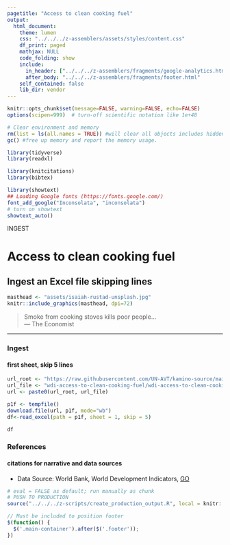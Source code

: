 ```yaml
---
pagetitle: "Access to clean cooking fuel"
output: 
  html_document:
    theme: lumen
    css: "../../../z-assemblers/assets/styles/content.css"
    df_print: paged
    mathjax: NULL
    code_folding: show
    include:
      in_header: ["../../../z-assemblers/fragments/google-analytics.html", "../../../z-assemblers/fragments/header.html"]
      after_body: "../../../z-assemblers/fragments/footer.html"
    self_contained: false
    lib_dir: vendor
---
```


```r

knitr::opts_chunk$set(message=FALSE, warning=FALSE, echo=FALSE)
options(scipen=999)  # turn-off scientific notation like 1e+48

# Clear environment and memory
rm(list = ls(all.names = TRUE)) #will clear all objects includes hidden objects.
gc() #free up memory and report the memory usage.

library(tidyverse)
library(readxl)

library(knitcitations)
library(bibtex)

library(showtext)
## Loading Google fonts (https://fonts.google.com/)
font_add_google("Inconsolata", "inconsolata")
# turn on showtext
showtext_auto()

```


<div class="activity">
INGEST  
</div>

# Access to clean cooking fuel
## Ingest an Excel file skipping lines

```r

masthead <- "assets/isaiah-rustad-unsplash.jpg"
knitr::include_graphics(masthead, dpi=72)

```

> Smoke from cooking stoves kills poor people...\
--- The Economist\

***

### Ingest
#### first sheet, skip 5 lines

```r


url_root <- "https://raw.githubusercontent.com/UN-AVT/kamino-source/main/sources/0-shared/data/"
url_file <- "wdi-access-to-clean-cooking-fuel/wdi-access-to-clean-cooking-fuel.xlsx"
url <- paste0(url_root, url_file)

p1f <- tempfile()
download.file(url, p1f, mode="wb")
df<-read_excel(path = p1f, sheet = 1, skip = 5)

df


```


### References
#### citations for narrative and data sources

* Data Source: World Bank, World Development Indicators, [GO](https://databank.worldbank.org/source/world-development-indicators#){target="_blank"}


```r

# eval = FALSE as default; run manually as chunk
# PUSH TO PRODUCTION
source("../../../z-scripts/create_production_output.R", local = knitr::knit_global())

```


```js

// Must be included to position footer
$(function() {
  $('.main-container').after($('.footer'));
})

```


